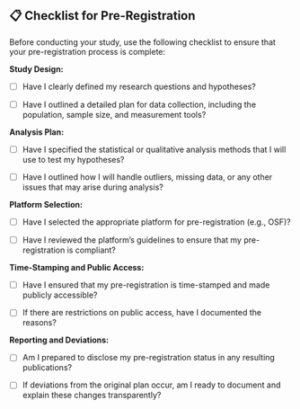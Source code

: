 ## 📋 Checklist for Pre-Registration {.unnumbered}

Before conducting your study, use the following checklist to ensure that your pre-registration process is complete:

**Study Design:**

-   [ ] Have I clearly defined my research questions and hypotheses?

-   [ ] Have I outlined a detailed plan for data collection, including the population, sample size, and measurement tools?

**Analysis Plan:**

-   [ ] Have I specified the statistical or qualitative analysis methods that I will use to test my hypotheses?

-   [ ] Have I outlined how I will handle outliers, missing data, or any other issues that may arise during analysis?

**Platform Selection:**

-   [ ] Have I selected the appropriate platform for pre-registration (e.g., OSF)?

-   [ ] Have I reviewed the platform's guidelines to ensure that my pre-registration is compliant?

**Time-Stamping and Public Access:**

-   [ ] Have I ensured that my pre-registration is time-stamped and made publicly accessible?

-   [ ] If there are restrictions on public access, have I documented the reasons?

**Reporting and Deviations:**

-   [ ] Am I prepared to disclose my pre-registration status in any resulting publications?

-   [ ] If deviations from the original plan occur, am I ready to document and explain these changes transparently?

